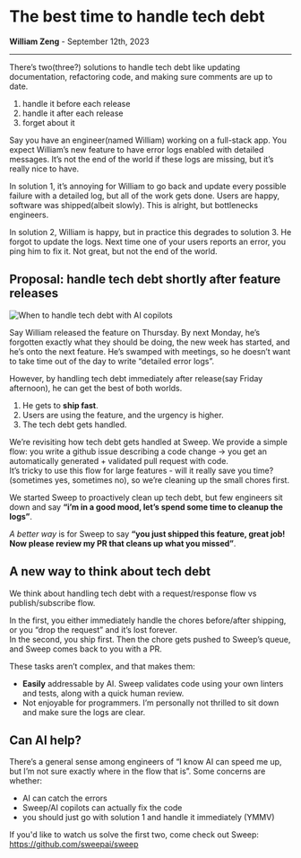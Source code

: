 # **The best time to handle tech debt**

**William Zeng** - September 12th, 2023

---

There’s two(three?) solutions to handle tech debt like updating documentation, refactoring code, and making sure comments are up to date.

1. handle it before each release
2. handle it after each release
3. forget about it

Say you have an engineer(named William) working on a full-stack app. You expect William’s new feature to have error logs enabled with detailed messages.
It’s not the end of the world if these logs are missing, but it’s really nice to have.

In solution 1, it’s annoying for William to go back and update every possible failure with a detailed log, but all of the work gets done.
Users are happy, software was shipped(albeit slowly). This is alright, but bottlenecks engineers.

In solution 2, William is happy, but in practice this degrades to solution 3. He forgot to update the logs.
Next time one of your users reports an error, you ping him to fix it. Not great, but not the end of the world.

## Proposal: handle tech debt shortly after feature releases

<img src="/deployment/tech_debt.png" alt="When to handle tech debt with AI copilots" />

Say William released the feature on Thursday.
By next Monday, he’s forgotten exactly what they should be doing, the new week has started, and he’s onto the next feature.
He’s swamped with meetings, so he doesn’t want to take time out of the day to write “detailed error logs”.

However, by handling tech debt immediately after release(say Friday afternoon), he can get the best of both worlds.
1. He gets to **ship fast**.
2. Users are using the feature, and the urgency is higher.
3. The tech debt gets handled.

We’re revisiting how tech debt gets handled at Sweep. We provide a simple flow: you write a github issue describing a code change → you get an automatically generated + validated pull request with code.<br/>
It’s tricky to use this flow for large features - will it really save you time?(sometimes yes, sometimes no), so we’re cleaning up the small chores first.


We started Sweep to proactively clean up tech debt, but few engineers sit down and say **“i’m in a good mood, let’s spend some time to cleanup the logs”**.

*A better way* is for Sweep to say **“you just shipped this feature, great job! Now please review my PR that cleans up what you missed”**.

## A new way to think about tech debt

We think about handling tech debt with a request/response flow vs publish/subscribe flow.

In the first, you either immediately handle the chores before/after shipping, or you “drop the request” and it’s lost forever. <br/>
In the second, you ship first. Then the chore gets pushed to Sweep’s queue, and Sweep comes back to you with a PR.

These tasks aren’t complex, and that makes them:
- **Easily** addressable by AI. Sweep validates code using your own linters and tests, along with a quick human review.
- Not enjoyable for programmers. I’m personally not thrilled to sit down and make sure the logs are clear.

## Can AI help?

There’s a general sense among engineers of “I know AI can speed me up, but I’m not sure exactly where in the flow that is”. Some concerns are whether:

- AI can catch the errors
- Sweep/AI copilots can actually fix the code
- you should just go with solution 1 and handle it immediately (YMMV)

If you'd like to watch us solve the first two, come check out Sweep: https://github.com/sweepai/sweep

